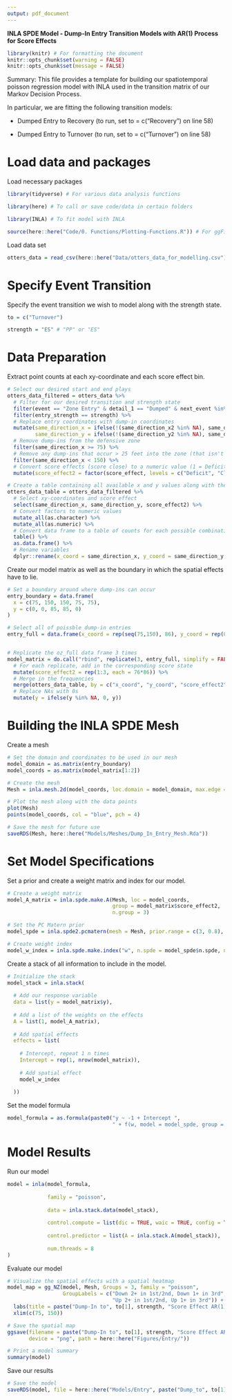 ```yaml
---
output: pdf_document
---
```


\centering
\Huge

**INLA SPDE Model - Dump-In Entry Transition Models with AR(1) Process for Score Effects**

\raggedright

\rule{\textwidth}{1.5pt}
\small

```r
library(knitr) # For formatting the document
knitr::opts_chunk$set(warning = FALSE)
knitr::opts_chunk$set(message = FALSE)
```

Summary: This file provides a template for building our spatiotemporal poisson regression model with INLA used in the transition matrix of our Markov Decision Process.

In particular, we are fitting the following transition models:

- Dumped Entry to Recovery (to run, set to = c("Recovery") on line 58)

- Dumped Entry to Turnover (to run, set to = c("Turnover") on line 58)


# Load data and packages

Load necessary packages

```r
library(tidyverse) # For various data analysis functions

library(here) # To call or save code/data in certain folders

library(INLA) # To fit model with INLA

source(here::here("Code/0. Functions/Plotting-Functions.R")) # For ggField2 function
```

Load data set

```r
otters_data = read_csv(here::here("Data/otters_data_for_modelling.csv"))
```


# Specify Event Transition

Specify the event transition we wish to model along with the strength state.

```r
to = c("Turnover")

strength = "ES" # "PP" or "ES"
```


# Data Preparation

Extract point counts at each xy-coordinate and each score effect bin.

```r
# Select our desired start and end plays
otters_data_filtered = otters_data %>%
  # Filter for our desired transition and strength state
  filter(event == "Zone Entry" & detail_1 == "Dumped" & next_event %in% to) %>%
  filter(entry_strength == strength) %>%
  # Replace entry coordinates with dump-in coordinates
  mutate(same_direction_x = ifelse(!(same_direction_x2 %in% NA), same_direction_x2, same_direction_x),
         same_direction_y = ifelse(!(same_direction_y2 %in% NA), same_direction_y2, same_direction_y)) %>%
  # Remove dump-ins from the defensive zone
  filter(same_direction_x >= 75) %>%
  # Remove any dump-ins that occur > 25 feet into the zone (that isn't really an entry anymore)
  filter(same_direction_x < 150) %>%
  # Convert score effects (score close) to a numeric value (1 = Deficit, 2 = Close, 3 = Lead)
  mutate(score_effect2 = factor(score_effect, levels = c("Deficit", "Close", "Lead")) %>% as.numeric())

# Create a table containing all available x and y values along with their event counts in each group
otters_data_table = otters_data_filtered %>%
  # Select xy-coordinates and score effect
  select(same_direction_x, same_direction_y, score_effect2) %>%
  # Convert factors to numeric values
  mutate_all(as.character) %>%
  mutate_all(as.numeric) %>%
  # Convert data frame to a table of counts for each possible combination of xy-coordinates and entry_time_group
  table() %>%
  as.data.frame() %>%
  # Rename variables
  dplyr::rename(x_coord = same_direction_x, y_coord = same_direction_y, y = Freq)
```

Create our model matrix as well as the boundary in which the spatial effects have to lie.

```r
# Set a boundary around where dump-ins can occur
entry_boundary = data.frame(
  x = c(75, 150, 150, 75, 75),
  y = c(0, 0, 85, 85, 0)
)

# Select all of poissble dump-in entries
entry_full = data.frame(x_coord = rep(seq(75,150), 86), y_coord = rep(0:85, each = 76))


# Replicate the oz_full data frame 3 times
model_matrix = do.call("rbind", replicate(3, entry_full, simplify = FALSE)) %>%
  # For each replicate, add in the corresponding score state
  mutate(score_effect2 = rep(1:3, each = 76*86)) %>%
  # Merge in the frequencies
  merge(otters_data_table, by = c("x_coord", "y_coord", "score_effect2"), all = TRUE) %>%
  # Replace NAs with 0s
  mutate(y = ifelse(y %in% NA, 0, y))
```


# Building the INLA SPDE Mesh

Create a mesh

```r
# Set the domain and coordinates to be used in our mesh
model_domain = as.matrix(entry_boundary)
model_coords = as.matrix(model_matrix[1:2])

# Create the mesh
Mesh = inla.mesh.2d(model_coords, loc.domain = model_domain, max.edge = c(20, 15), offset = c(1,2), cutoff = 8)

# Plot the mesh along with the data points
plot(Mesh)
points(model_coords, col = "blue", pch = 4)

# Save the mesh for future use
saveRDS(Mesh, here::here("Models/Meshes/Dump_In_Entry_Mesh.Rda"))
```

# Set Model Specifications

Set a prior and create a weight matrix and index for our model.

```r
# Create a weight matrix
model_A_matrix = inla.spde.make.A(Mesh, loc = model_coords,
                                  group = model_matrix$score_effect2,
                                  n.group = 3)

# Set the PC Matern prior
model_spde = inla.spde2.pcmatern(mesh = Mesh, prior.range = c(3, 0.8), prior.sigma = c(0.5, 0.5))

# Create weight index
model_w_index = inla.spde.make.index("w", n.spde = model_spde$n.spde, n.group = 3)
```

Create a stack of all information to include in the model.

```r
# Initialize the stack
model_stack = inla.stack(
  
  # Add our response variable
  data = list(y = model_matrix$y), 
  
  # Add a list of the weights on the effects
  A = list(1, model_A_matrix),
  
  # Add spatial effects
  effects = list(
    
    # Intercept, repeat 1 n times
    Intercept = rep(1, nrow(model_matrix)),
    
    # Add spatial effect
    model_w_index
    
  ))
```

Set the model formula

```r
model_formula = as.formula(paste0("y ~ -1 + Intercept ", 
                                  " + f(w, model = model_spde, group = w.group, control.group = list(model = 'ar1'))"))
```

# Model Results

Run our model

```r
model = inla(model_formula,
             
             family = "poisson",
             
             data = inla.stack.data(model_stack),
             
             control.compute = list(dic = TRUE, waic = TRUE, config = TRUE),
             
             control.predictor = list(A = inla.stack.A(model_stack)),
             
             num.threads = 8
)
```

Evaluate our model

```r
# Visualize the spatial effects with a spatial heatmap
model_map = gg_NZ(model, Mesh, Groups = 3, family = "poisson",
                  GroupLabels = c("Down 2+ in 1st/2nd, Down 1+ in 3rd", "Within 1 in 1st/2nd, Tied in 3rd", 
                                  "Up 2+ in 1st/2nd, Up 1+ in 3rd")) +
  labs(title = paste("Dump-In to", to[1], strength, "Score Effect AR(1) INLA Spatial Map", sep = " ")) +
  xlim(c(75, 150))

# Save the spatial map
ggsave(filename = paste("Dump-In to", to[1], strength, "Score Effect AR(1) INLA Spatial Map.png", sep = " "), plot = model_map, 
       device = "png", path = here::here("Figures/Entry/"))

# Print a model summary
summary(model)
```

Save our results

```r
# Save the model
saveRDS(model, file = here::here("Models/Entry", paste("Dump_to", to[1], strength, "model.Rda", sep = "_")))
```







